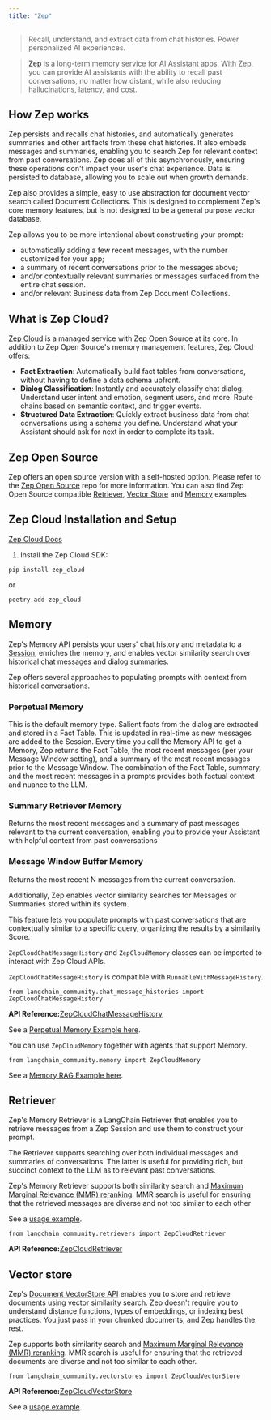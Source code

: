 ```yaml
---
title: "Zep"
---
```


> Recall, understand, and extract data from chat histories. Power personalized AI experiences.

> [Zep](https://www.getzep.com) is a long-term memory service for AI Assistant apps. With Zep, you can provide AI assistants with the ability to recall past conversations, no matter how distant, while also reducing hallucinations, latency, and cost.

## How Zep works

Zep persists and recalls chat histories, and automatically generates summaries and other artifacts from these chat histories. It also embeds messages and summaries, enabling you to search Zep for relevant context from past conversations. Zep does all of this asynchronously, ensuring these operations don't impact your user's chat experience. Data is persisted to database, allowing you to scale out when growth demands.

Zep also provides a simple, easy to use abstraction for document vector search called Document Collections. This is designed to complement Zep's core memory features, but is not designed to be a general purpose vector database.

Zep allows you to be more intentional about constructing your prompt:

* automatically adding a few recent messages, with the number customized for your app;
* a summary of recent conversations prior to the messages above;
* and/or contextually relevant summaries or messages surfaced from the entire chat session.
* and/or relevant Business data from Zep Document Collections.

## What is Zep Cloud?

[Zep Cloud](https://www.getzep.com) is a managed service with Zep Open Source at its core. In addition to Zep Open Source's memory management features, Zep Cloud offers:

* **Fact Extraction**: Automatically build fact tables from conversations, without having to define a data schema upfront.
* **Dialog Classification**: Instantly and accurately classify chat dialog. Understand user intent and emotion, segment users, and more. Route chains based on semantic context, and trigger events.
* **Structured Data Extraction**: Quickly extract business data from chat conversations using a schema you define. Understand what your Assistant should ask for next in order to complete its task.

## Zep Open Source

Zep offers an open source version with a self-hosted option. Please refer to the [Zep Open Source](https://github.com/getzep/zep) repo for more information. You can also find Zep Open Source compatible [Retriever](/oss/integrations/retrievers/zep_memorystore), [Vector Store](/oss/integrations/vectorstores/zep) and [Memory](/oss/integrations/memory/zep_memory) examples

## Zep Cloud Installation and Setup

[Zep Cloud Docs](https://help.getzep.com)

1. Install the Zep Cloud SDK:

```
pip install zep_cloud
```

or

```
poetry add zep_cloud
```

## Memory

Zep's Memory API persists your users' chat history and metadata to a [Session](https://help.getzep.com/chat-history-memory/sessions), enriches the memory, and enables vector similarity search over historical chat messages and dialog summaries.

Zep offers several approaches to populating prompts with context from historical conversations.

### Perpetual Memory

This is the default memory type. Salient facts from the dialog are extracted and stored in a Fact Table. This is updated in real-time as new messages are added to the Session. Every time you call the Memory API to get a Memory, Zep returns the Fact Table, the most recent messages (per your Message Window setting), and a summary of the most recent messages prior to the Message Window. The combination of the Fact Table, summary, and the most recent messages in a prompts provides both factual context and nuance to the LLM.

### Summary Retriever Memory

Returns the most recent messages and a summary of past messages relevant to the current conversation, enabling you to provide your Assistant with helpful context from past conversations

### Message Window Buffer Memory

Returns the most recent N messages from the current conversation.

Additionally, Zep enables vector similarity searches for Messages or Summaries stored within its system.

This feature lets you populate prompts with past conversations that are contextually similar to a specific query, organizing the results by a similarity Score.

`ZepCloudChatMessageHistory` and `ZepCloudMemory` classes can be imported to interact with Zep Cloud APIs.

`ZepCloudChatMessageHistory` is compatible with `RunnableWithMessageHistory`.

```
from langchain_community.chat_message_histories import ZepCloudChatMessageHistory
```

**API Reference:**[ZepCloudChatMessageHistory](https://python.langchain.com/api_reference/community/chat_message_histories/langchain_community.chat_message_histories.zep_cloud.ZepCloudChatMessageHistory.html)

See a [Perpetual Memory Example here](/oss/integrations/memory/zep_cloud_chat_message_history).

You can use `ZepCloudMemory` together with agents that support Memory.

```
from langchain_community.memory import ZepCloudMemory
```

See a [Memory RAG Example here](/oss/integrations/memory/zep_memory_cloud).

## Retriever

Zep's Memory Retriever is a LangChain Retriever that enables you to retrieve messages from a Zep Session and use them to construct your prompt.

The Retriever supports searching over both individual messages and summaries of conversations. The latter is useful for providing rich, but succinct context to the LLM as to relevant past conversations.

Zep's Memory Retriever supports both similarity search and [Maximum Marginal Relevance (MMR) reranking](https://help.getzep.com/working-with-search#how-zeps-mmr-re-ranking-works). MMR search is useful for ensuring that the retrieved messages are diverse and not too similar to each other

See a [usage example](/oss/integrations/retrievers/zep_cloud_memorystore).

```
from langchain_community.retrievers import ZepCloudRetriever
```

**API Reference:**[ZepCloudRetriever](https://python.langchain.com/api_reference/community/retrievers/langchain_community.retrievers.zep_cloud.ZepCloudRetriever.html)

## Vector store

Zep's [Document VectorStore API](https://help.getzep.com/document-collections) enables you to store and retrieve documents using vector similarity search. Zep doesn't require you to understand distance functions, types of embeddings, or indexing best practices. You just pass in your chunked documents, and Zep handles the rest.

Zep supports both similarity search and [Maximum Marginal Relevance (MMR) reranking](https://help.getzep.com/working-with-search#how-zeps-mmr-re-ranking-works). MMR search is useful for ensuring that the retrieved documents are diverse and not too similar to each other.

```
from langchain_community.vectorstores import ZepCloudVectorStore
```

**API Reference:**[ZepCloudVectorStore](https://python.langchain.com/api_reference/community/vectorstores/langchain_community.vectorstores.zep_cloud.ZepCloudVectorStore.html)

See a [usage example](/oss/integrations/vectorstores/zep_cloud).
